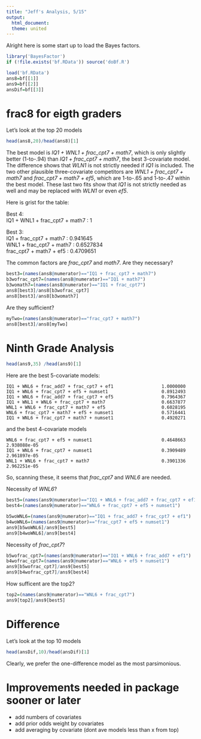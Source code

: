 ```yaml
---
title: "Jeff's Analysis, 5/15"
output:
  html_document:
  theme: united
---
```


Alright here is some start up to load the Bayes factors.
```r
library('BayesFactor')
if (!file.exists('bf.RData')) source('doBf.R')

load('bf.RData')
ans8=bf[[1]]
ans9=bf[[2]]
ansDif=bf[[3]]
```

# frac8 for eigth graders

Let's look at the top 20 models
```r
head(ans8,20)/head(ans8)[1]
```

The best model is *IQ1 + WNL1 + frac_cpt7 + math7*, which is only slightly better (1-to-.94) than *IQ1 + frac_cpt7 + math7*, the best 3-covariate model.  The difference shows that *WLN1* is not strictly needed if *IQ1* is included.  The two other plausible three-covariate competitors are *WNL1 + frac_cpt7 + math7* and *frac_cpt7 + math7 + ef5*, which are 1-to-.65 and 1-to-.47 within the best model. These last two fits show that *IQ1* is not strictly needed as well and may be replaced with *WLN1* or even *ef5*. 

Here is grist for the table:

Best 4:   
IQ1 + WNL1 + frac_cpt7 + math7                    : 1   

Best 3:  
IQ1 + frac_cpt7 + math7                           : 0.941645  
WNL1 + frac_cpt7 + math7                          : 0.6527834  
frac_cpt7 + math7 + ef5                           : 0.4709651  

The common factors are *frac_cpt7* and *math7*.  Are they necessary?

```r
best3=(names(ans8@numerator)=="IQ1 + frac_cpt7 + math7")
b3wofrac_cpt7=(names(ans8@numerator)=="IQ1 + math7")
b3womath7=(names(ans8@numerator)=="IQ1 + frac_cpt7")
ans8[best3]/ans8[b3wofrac_cpt7]
ans8[best3]/ans8[b3womath7]
```

Are they sufficient?
```r
myTwo=(names(ans8@numerator)=="frac_cpt7 + math7")
ans8[best3]/ans8[myTwo]
```

# Ninth Grade Analysis
```r
head(ans9,35) /head(ans9)[1]
```    

Here are the best 5-covariate models:
```
IQ1 + WNL6 + frac_add7 + frac_cpt7 + ef1                  1.0000000  
IQ1 + WNL6 + frac_cpt7 + ef5 + numset1                    0.8912493  
IQ1 + WNL6 + frac_add7 + frac_cpt7 + ef5                  0.7964367  
IQ1 + WNL1 + WNL6 + frac_cpt7 + math7                     0.6637877  
WNL1 + WNL6 + frac_cpt7 + math7 + ef5                     0.6028195  
WNL6 + frac_cpt7 + math7 + ef5 + numset1                  0.5716441  
IQ1 + WNL6 + frac_cpt7 + math7 + numset1                  0.4920271  
```
and the best 4-covariate models
```
WNL6 + frac_cpt7 + ef5 + numset1                          0.4648663 2.938088e-05
IQ1 + WNL6 + frac_cpt7 + numset1                          0.3909489 2.961897e-05
WNL1 + WNL6 + frac_cpt7 + math7                           0.3901336 2.962251e-05
```

So, scanning these, it seems that *frac_cpt7* and *WNL6* are needed.  

Necessity of *WNL6*?
```r
best5=(names(ans9@numerator)=="IQ1 + WNL6 + frac_add7 + frac_cpt7 + ef1")
best4=(names(ans9@numerator)=="WNL6 + frac_cpt7 + ef5 + numset1")

b5woWNL6=(names(ans9@numerator)=="IQ1 + frac_add7 + frac_cpt7 + ef1")
b4woWNL6=(names(ans9@numerator)=="frac_cpt7 + ef5 + numset1")
ans9[b5woWNL6]/ans9[best5]
ans9[b4woWNL6]/ans9[best4]
```

Necessity of *frac_cpt7*?
```r
b5wofrac_cpt7=(names(ans9@numerator)=="IQ1 + WNL6 + frac_add7 + ef1")
b4wofrac_cpt7=(names(ans9@numerator)=="WNL6 + ef5 + numset1")
ans9[b5wofrac_cpt7]/ans9[best5]
ans9[b4wofrac_cpt7]/ans9[best4]
```

How sufficent are the top2?
```r
top2=(names(ans9@numerator)=="WNL6 + frac_cpt7")
ans9[top2]/ans9[best5]
```


# Difference
Let's look at the top 10 models
```r
head(ansDif,10)/head(ansDif)[1]
```
Clearly, we prefer the one-difference model as the most parsimonious.





# Improvements needed in package sooner or later
- add numbers of covariates
- add prior odds weight by covariates
- add averaging by covariate (dont ave models less than x from top)
